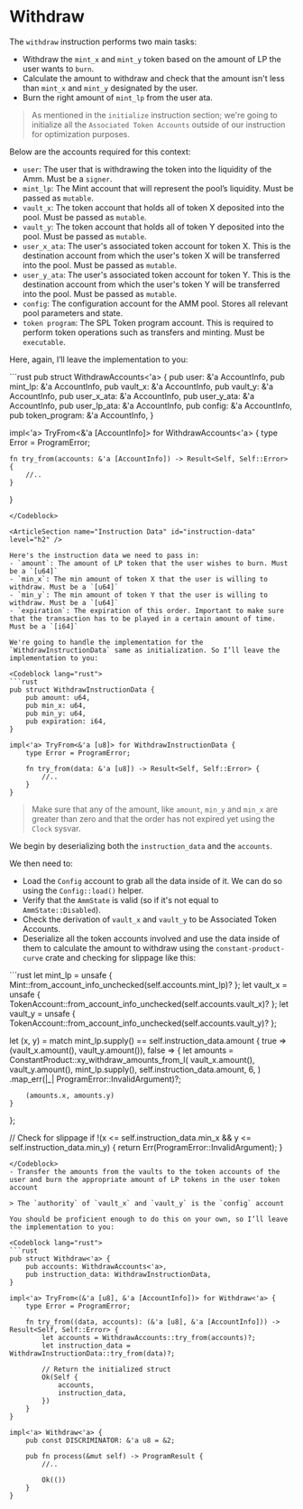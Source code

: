 # Withdraw

The `withdraw` instruction performs two main tasks:
- Withdraw the `mint_x` and `mint_y` token based on the amount of LP the user wants to `burn`.
- Calculate the amount to withdraw and check that the amount isn't less than `mint_x` and `mint_y` designated by the user.
- Burn the right amount of `mint_lp` from the user ata.

> As mentioned in the `initialize` instruction section; we're going to initialize all the `Associated Token Accounts` outside of our instruction for optimization purposes.

<ArticleSection name="Required Accounts" id="required-accounts" level="h2" />

Below are the accounts required for this context:
- `user`: The user that is withdrawing the token into the liquidity of the Amm. Must be a `signer`.
- `mint_lp`: The Mint account that will represent the pool’s liquidity. Must be passed as `mutable`.
- `vault_x`: The token account that holds all of token X deposited into the pool. Must be passed as `mutable`.
- `vault_y`: The token account that holds all of token Y deposited into the pool. Must be passed as `mutable`.
- `user_x_ata`: The user's associated token account for token X. This is the destination account from which the user's token X will be transferred into the pool. Must be passed as `mutable`.
- `user_y_ata`: The user's associated token account for token Y. This is the destination account from which the user's token Y will be transferred into the pool. Must be passed as `mutable`.
- `config`: The configuration account for the AMM pool. Stores all relevant pool parameters and state.
- `token program`: The SPL Token program account. This is required to perform token operations such as transfers and minting. Must be `executable`.

Here, again, I’ll leave the implementation to you:

<Codeblock lang="rust">
```rust
pub struct WithdrawAccounts<'a> {
    pub user: &'a AccountInfo,
    pub mint_lp: &'a AccountInfo,
    pub vault_x: &'a AccountInfo,
    pub vault_y: &'a AccountInfo,
    pub user_x_ata: &'a AccountInfo,
    pub user_y_ata: &'a AccountInfo,
    pub user_lp_ata: &'a AccountInfo,
    pub config: &'a AccountInfo,
    pub token_program: &'a AccountInfo,
}

impl<'a> TryFrom<&'a [AccountInfo]> for WithdrawAccounts<'a> {
    type Error = ProgramError;

    fn try_from(accounts: &'a [AccountInfo]) -> Result<Self, Self::Error> {
        //.. 
    }
}
```
</Codeblock>

<ArticleSection name="Instruction Data" id="instruction-data" level="h2" />

Here's the instruction data we need to pass in:
- `amount`: The amount of LP token that the user wishes to burn. Must be a `[u64]`
- `min_x`: The min amount of token X that the user is willing to withdraw. Must be a `[u64]`
- `min_y`: The min amount of token Y that the user is willing to withdraw. Must be a `[u64]`
- `expiration`: The expiration of this order. Important to make sure that the transaction has to be played in a certain amount of time. Must be a `[i64]`

We're going to handle the implementation for the `WithdrawInstructionData` same as initialization. So I’ll leave the implementation to you:

<Codeblock lang="rust">
```rust
pub struct WithdrawInstructionData {
    pub amount: u64,
    pub min_x: u64,
    pub min_y: u64,
    pub expiration: i64,
}

impl<'a> TryFrom<&'a [u8]> for WithdrawInstructionData {
    type Error = ProgramError;

    fn try_from(data: &'a [u8]) -> Result<Self, Self::Error> {
        //..
    }
}
```
</Codeblock>

> Make sure that any of the amount, like `amount`, `min_y` and `min_x` are greater than zero and that the order has not expired yet using the `Clock` sysvar.

<ArticleSection name="Instruction Logic" id="instruction-logic" level="h2" />

We begin by deserializing both the `instruction_data` and the `accounts`.

We then need to:
- Load the `Config` account to grab all the data inside of it. We can do so using the `Config::load()` helper.
- Verify that the `AmmState` is valid (so if it's not equal to `AmmState::Disabled`).
- Check the derivation of `vault_x` and `vault_y` to be Associated Token Accounts.
- Deserialize all the token accounts involved and use the data inside of them to calculate the amount to withdraw using the `constant-product-curve` crate and checking for slippage like this: 
<Codeblock lang="rust">
```rust
let mint_lp = unsafe { Mint::from_account_info_unchecked(self.accounts.mint_lp)? };
let vault_x = unsafe { TokenAccount::from_account_info_unchecked(self.accounts.vault_x)? };
let vault_y = unsafe { TokenAccount::from_account_info_unchecked(self.accounts.vault_y)? };

let (x, y) = match mint_lp.supply() == self.instruction_data.amount {
    true => (vault_x.amount(), vault_y.amount()),
    false => {
        let amounts = ConstantProduct::xy_withdraw_amounts_from_l(
            vault_x.amount(),
            vault_y.amount(),
            mint_lp.supply(),
            self.instruction_data.amount,
            6,
        )
        .map_err(|_| ProgramError::InvalidArgument)?;

        (amounts.x, amounts.y)
    }
};

// Check for slippage
if !(x <= self.instruction_data.min_x && y <= self.instruction_data.min_y) {
    return Err(ProgramError::InvalidArgument);
}
```
</Codeblock>
- Transfer the amounts from the vaults to the token accounts of the user and burn the appropriate amount of LP tokens in the user token account

> The `authority` of `vault_x` and `vault_y` is the `config` account

You should be proficient enough to do this on your own, so I’ll leave the implementation to you:

<Codeblock lang="rust">
```rust
pub struct Withdraw<'a> {
    pub accounts: WithdrawAccounts<'a>,
    pub instruction_data: WithdrawInstructionData,
}

impl<'a> TryFrom<(&'a [u8], &'a [AccountInfo])> for Withdraw<'a> {
    type Error = ProgramError;

    fn try_from((data, accounts): (&'a [u8], &'a [AccountInfo])) -> Result<Self, Self::Error> {
        let accounts = WithdrawAccounts::try_from(accounts)?;
        let instruction_data = WithdrawInstructionData::try_from(data)?;

        // Return the initialized struct
        Ok(Self {
            accounts,
            instruction_data,
        })
    }
}

impl<'a> Withdraw<'a> {
    pub const DISCRIMINATOR: &'a u8 = &2;

    pub fn process(&mut self) -> ProgramResult {
        //..
        
        Ok(())
    }
}
```
</Codeblock>